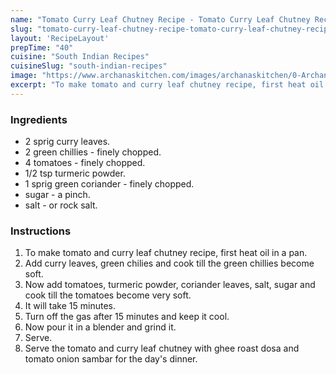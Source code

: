 ---
name: "Tomato Curry Leaf Chutney Recipe - Tomato Curry Leaf Chutney Recipe"
slug: "tomato-curry-leaf-chutney-recipe-tomato-curry-leaf-chutney-recipe"
layout: 'RecipeLayout'
prepTime: "40"
cuisine: "South Indian Recipes"
cuisineSlug: "south-indian-recipes"
image: "https://www.archanaskitchen.com/images/archanaskitchen/0-Archanas-Kitchen-Recipes/2016/sept-21/Tomato_Curry_Leaf_Chutney_No_Onion_No_Garlic_Recipe-4.jpg"
excerpt: "To make tomato and curry leaf chutney recipe, first heat oil in a pan"
---

### Ingredients

-  2 sprig curry leaves.
-  2 green chillies - finely chopped.
- 4 tomatoes - finely chopped.
-  1/2 tsp turmeric powder.
-  1 sprig green coriander - finely chopped.
-  sugar - a pinch.
-  salt - or rock salt.

### Instructions

1. To make tomato and curry leaf chutney recipe, first heat oil in a pan.
1. Add curry leaves, green chilies and cook till the green chillies become soft.
1. Now add tomatoes, turmeric powder, coriander leaves, salt, sugar and cook till the tomatoes become very soft.
1. It will take 15 minutes.
1. Turn off the gas after 15 minutes and keep it cool.
1. Now pour it in a blender and grind it.
1. Serve.
1. Serve the tomato and curry leaf chutney with ghee roast dosa and tomato onion sambar for the day's dinner.
